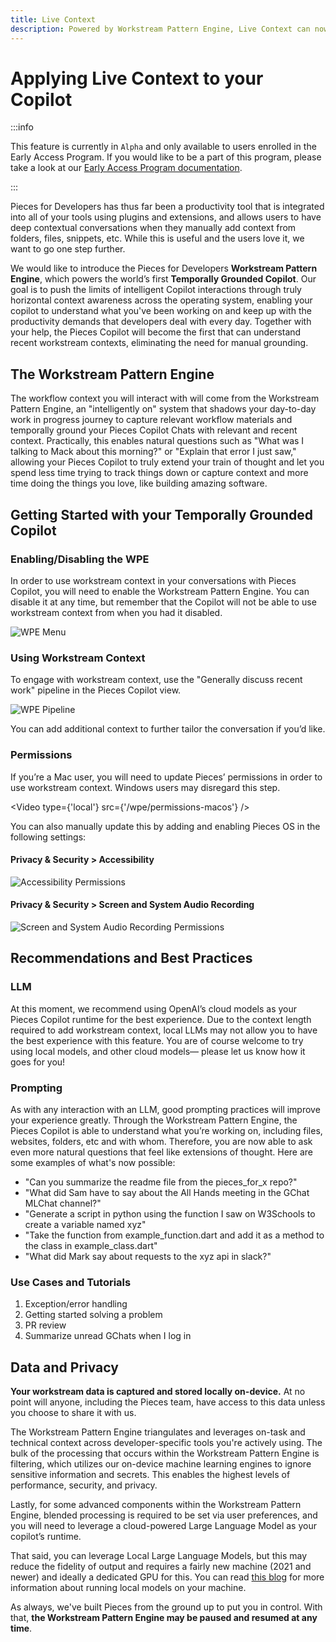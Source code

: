 ```yaml
---
title: Live Context
description: Powered by Workstream Pattern Engine, Live Context can now understand recent workstream contexts, eliminating the need for manual grounding.
---
```



# Applying Live Context to your Copilot

:::info

This feature is currently in `Alpha` and only available to users enrolled in the Early Access Program. If you would like to be a part of this program, please take a look at our [Early Access Program documentation](/early-access-program).

:::

Pieces for Developers has thus far been a productivity tool that is integrated into all of your tools using plugins and extensions, and allows users to have deep contextual conversations when they manually add context from folders, files, snippets, etc. While this is useful and the users love it, we want to go one step further.

We would like to introduce the Pieces for Developers **Workstream Pattern Engine**, which powers the world’s first **Temporally Grounded Copilot**. Our goal is to push the limits of intelligent Copilot interactions through truly horizontal context awareness across the operating system, enabling your copilot to understand what you've been working on and keep up with the productivity demands that developers deal with every day. Together with your help, the Pieces Copilot will become the first that can understand recent workstream contexts, eliminating the need for manual grounding.

## The Workstream Pattern Engine
The workflow context you will interact with will come from the Workstream Pattern Engine, an "intelligently on" system that shadows your day-to-day work in progress journey to capture relevant workflow materials and temporally ground your Pieces Copilot Chats with relevant and recent context. Practically, this enables natural questions such as "What was I talking to Mack about this morning?" or "Explain that error I just saw," allowing your Pieces Copilot to truly extend your train of thought and let you spend less time trying to track things down or capture context and more time doing the things you love, like building amazing software.

## Getting Started with your Temporally Grounded Copilot

### Enabling/Disabling the WPE

In order to use workstream context in your conversations with Pieces Copilot, you will need to enable the Workstream Pattern Engine. You can disable it at any time, but remember that the Copilot will not be able to use workstream context from when you had it disabled.

![WPE Menu](/wpe/enable-disable.gif)

### Using Workstream Context
To engage with workstream context, use the "Generally discuss recent work" pipeline in the Pieces Copilot view.

![WPE Pipeline](/wpe/pipeline.png)

You can add additional context to further tailor the conversation if you’d like.

### Permissions
If you’re a Mac user, you will need to update Pieces’ permissions in order to use workstream context. Windows users may disregard this step.

<Video
  type={'local'}
  src={'/wpe/permissions-macos'}
/>

You can also manually update this by adding and enabling Pieces OS in the following settings:

#### Privacy & Security > Accessibility

![Accessibility Permissions](/wpe/accessibility-permissions.png)

#### Privacy & Security > Screen and System Audio Recording

![Screen and System Audio Recording Permissions](/wpe/screen-and-system-audio-permissions.png)

## Recommendations and Best Practices

### LLM
At this moment, we recommend using OpenAI’s cloud models as your Pieces Copilot runtime for the best experience. Due to the context length required to add workstream context, local LLMs may not allow you to have the best experience with this feature. You are of course welcome to try using local models, and other cloud models— please let us know how it goes for you!

### Prompting
As with any interaction with an LLM, good prompting practices will improve your experience greatly. Through the Workstream Pattern Engine, the Pieces Copilot is able to understand what you’re working on, including files, websites, folders, etc and with whom. Therefore, you are now able to ask even more natural questions that feel like extensions of thought. Here are some examples of what's now possible:
- "Can you summarize the readme file from the pieces_for_x repo?"
- "What did Sam have to say about the All Hands meeting in the GChat MLChat channel?"
- "Generate a script in python using the function I saw on W3Schools to create a variable named xyz"
- "Take the function from example_function.dart and add it as a method to the class in example_class.dart"
- "What did Mark say about requests to the xyz api in slack?"

### Use Cases and Tutorials
1. Exception/error handling
2. Getting started solving a problem
3. PR review
4. Summarize unread GChats when I log in

## Data and Privacy

**Your workstream data is captured and stored locally on-device.** At no point will anyone, including the Pieces team, have access to this data unless you choose to share it with us.

The Workstream Pattern Engine triangulates and leverages on-task and technical context across developer-specific tools you're actively using. The bulk of the processing that occurs within the Workstream Pattern Engine is filtering, which utilizes our on-device machine learning engines to ignore sensitive information and secrets. This enables the highest levels of performance, security, and privacy.

Lastly, for some advanced components within the Workstream Pattern Engine, blended processing is required to be set via user preferences, and you will need to leverage a cloud-powered Large Language Model as your copilot’s runtime.

That said, you can leverage Local Large Language Models, but this may reduce the fidelity of output and requires a fairly new machine (2021 and newer) and ideally a dedicated GPU for this. You can read [this blog](https://code.pieces.app/blog/how-to-run-an-llm-locally-with-pieces) for more information about running local models on your machine.

As always, we've built Pieces from the ground up to put you in control. With that, **the Workstream Pattern Engine may be paused and resumed at any time**.
